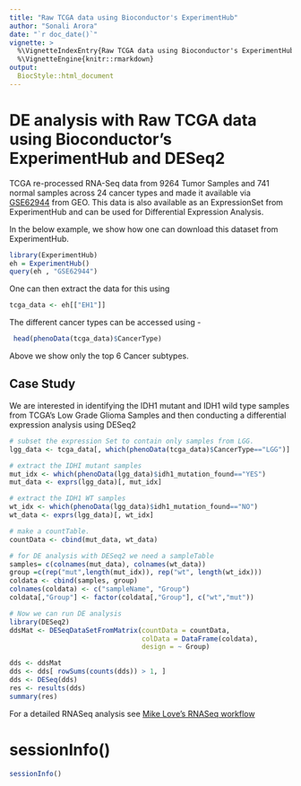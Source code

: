 ```yaml
---
title: "Raw TCGA data using Bioconductor's ExperimentHub"
author: "Sonali Arora"
date: "`r doc_date()`"
vignette: >
  %\VignetteIndexEntry{Raw TCGA data using Bioconductor's ExperimentHub}
  %\VignetteEngine{knitr::rmarkdown}
output: 
  BiocStyle::html_document
---
```



# DE analysis with Raw TCGA data using Bioconductor's ExperimentHub and DESeq2

TCGA re-processed RNA-Seq data from 9264 Tumor Samples and 741 normal samples
across 24 cancer types and made it available via [GSE62944](http://www.ncbi.nlm.nih.gov/geo/query/acc.cgi?acc=GSE62944) from GEO.
This data is also available as an ExpressionSet from ExperimentHub and
can be used for Differential Expression Analysis.

In the below example, we show how one can download this dataset from 
ExperimentHub.

```r
library(ExperimentHub)
eh = ExperimentHub()
query(eh , "GSE62944")
```
One can then extract the data for this using
```r
tcga_data <- eh[["EH1"]]
```
The different cancer types can be accessed using -

```r
 head(phenoData(tcga_data)$CancerType)
```
Above we show only the top 6 Cancer subtypes.

##  Case Study 

We are interested in identifying the IDH1 mutant and IDH1 wild type
samples from TCGA's Low Grade Glioma Samples and then conducting a 
differential expression analysis using DESeq2

```r
# subset the expression Set to contain only samples from LGG.
lgg_data <- tcga_data[, which(phenoData(tcga_data)$CancerType=="LGG")]

# extract the IDHI mutant samples
mut_idx <- which(phenoData(lgg_data)$idh1_mutation_found=="YES")
mut_data <- exprs(lgg_data)[, mut_idx]

# extract the IDH1 WT samples
wt_idx <- which(phenoData(lgg_data)$idh1_mutation_found=="NO")
wt_data <- exprs(lgg_data)[, wt_idx]

# make a countTable.
countData <- cbind(mut_data, wt_data)

# for DE analysis with DESeq2 we need a sampleTable
samples= c(colnames(mut_data), colnames(wt_data))
group =c(rep("mut",length(mut_idx)), rep("wt", length(wt_idx)))
coldata <- cbind(samples, group)
colnames(coldata) <- c("sampleName", "Group")
coldata[,"Group"] <- factor(coldata[,"Group"], c("wt","mut"))

# Now we can run DE analysis
library(DESeq2)
ddsMat <- DESeqDataSetFromMatrix(countData = countData,
                                 colData = DataFrame(coldata),
                                 design = ~ Group)

dds <- ddsMat
dds <- dds[ rowSums(counts(dds)) > 1, ]
dds <- DESeq(dds)
res <- results(dds) 
summary(res)

```

For a detailed RNASeq analysis see [Mike Love's RNASeq workflow](http://www.bioconductor.org/help/workflows/rnaseqGene/)


# sessionInfo()

```r
sessionInfo()
```
